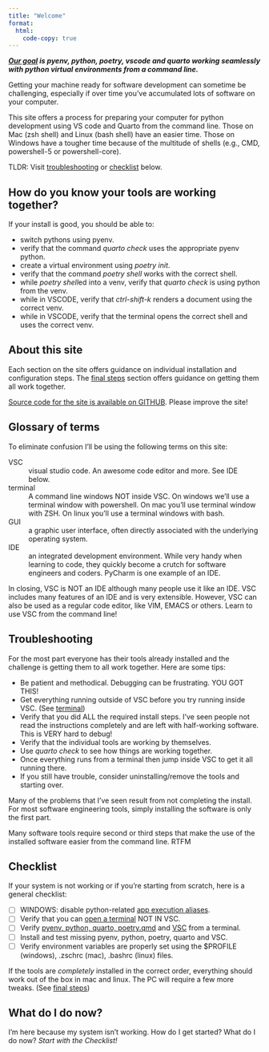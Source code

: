 ```yaml
---
title: "Welcome"
format:
  html:
    code-copy: true
---
```


***[Our goal](goal.qmd) is pyenv, python, poetry, vscode and quarto working seamlessly with python virtual environments from a command line.***

Getting your machine ready for software development can sometime be challenging, especially if over time you've accumulated lots of software on your computer.

This site offers a process for preparing your computer for python development using VS code and Quarto from the command line.  Those on Mac (zsh shell) and Linux (bash shell) have an easier time.  Those on Windows have a tougher time because of the multitude of shells (e.g., CMD, powershell-5 or powershell-core).

TLDR: Visit [troubleshooting](#troubleshooting) or [checklist](#checklist) below.

## How do you know your tools are working together?

If your install is good, you should be able to:

* switch pythons using pyenv.
* verify that the command *quarto check* uses the appropriate pyenv python.
* create a virtual environment using *poetry init*.
* verify that the command *poetry shell* works with the correct shell.
* while *poetry shell*ed into a venv, verify that *quarto check* is using python from the venv.
* while in VSCODE, verify that *ctrl-shift-k* renders a document using the correct venv.
* while in VSCODE, verify that the terminal opens the correct shell and uses the correct venv.


## About this site

Each section on the site offers guidance on individual installation and configuration steps.  The [final steps](finalsteps.qmd) section offers guidance on getting them all work together.

[Source code for the site is available on GITHUB](https://github.com/vcu-ssg/ssg-quarto-python-setup).  Please improve the site!

## Glossary of terms

To eliminate confusion I'll be using the following terms on this site:

VSC
: visual studio code. An awesome code editor and more.  See IDE below.

terminal
: A command line windows NOT inside VSC.  On windows we'll use a terminal window with powershell.  On mac you'll use terminal window with ZSH.  On linux you'll use a terminal windows with bash.

GUI
: a graphic user interface, often directly associated with the underlying operating system.

IDE
: an integrated development environment.  While very handy when learning to code, they quickly become a crutch for software engineers and coders.  PyCharm is one example of an IDE.

In closing, VSC is NOT an IDE although many people use it like an IDE.  VSC includes many features of an IDE and is very extensible.
However, VSC can also be used as a regular code editor, like VIM, EMACS or others.  Learn to use VSC from the command line!

## Troubleshooting

For the most part everyone has their tools already installed and the challenge is getting them to all work together.  Here are some tips:

* Be patient and methodical.  Debugging can be frustrating.  YOU GOT THIS!
* Get everything running outside of VSC before you try running inside VSC. (See [terminal](terminals.qmd))
* Verify that you did ALL the required install steps.  I've seen people not read the instructions completely and are left with half-working software.  This is VERY hard to debug!
* Verify that the individual tools are working by themselves.
* Use *quarto check* to see how things are working together.
* Once everything runs from a terminal then jump inside VSC to get it all running there.
* If you still have trouble, consider uninstalling/remove the tools and starting over.

Many of the problems that I've seen result from not completing the install.  For most software engineering tools, simply installing the software is only the first part.

Many software tools require second or third steps that make the use of the installed software easier from the command line.  RTFM

## Checklist

If your system is not working or if you're starting from scratch, here is a general checklist:

- [ ] WINDOWS: disable python-related [app execution aliases](prework.qmd).
- [ ] Verify that you can [open a terminal](terminals.qmd) NOT IN VSC.
- [ ] Verify [pyenv, python, quarto, poetry.qmd](software.qmd) and [VSC](vscode.qmd) from a terminal.
- [ ] Install and test missing pyenv, python, poetry, quarto and VSC.
- [ ] Verify environment variables are properly set using the $PROFILE (windows), .zschrc (mac), .bashrc (linux) files.

If the tools are *completely* installed in the correct order, everything should work out of the box in mac and linux.  The PC will require a few more tweaks.  (See [final steps](finalsteps.qmd))


## What do I do now?

I'm here because my system isn't working. How do I get started? What do I do now? *Start with the Checklist!*
